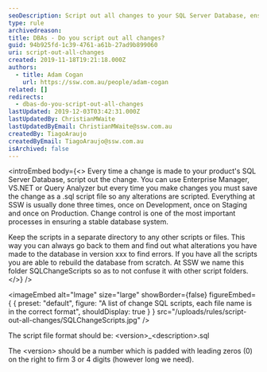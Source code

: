 ```yaml
---
seoDescription: Script out all changes to your SQL Server Database, ensuring a stable database system through version control.
type: rule
archivedreason:
title: ​DBAs - Do you script out all changes?
guid: 94b925fd-1c39-4761-a61b-27ad9b899060
uri: script-out-all-changes
created: 2019-11-18T19:21:18.000Z
authors:
  - title: Adam Cogan
    url: https://ssw.com.au/people/adam-cogan
related: []
redirects:
  - dbas-do-you-script-out-all-changes
lastUpdated: 2019-12-03T03:42:31.000Z
lastUpdatedBy: ChristianMWaite
lastUpdatedByEmail: ChristianMWaite@ssw.com.au
createdBy: TiagoAraujo
createdByEmail: TiagoAraujo@ssw.com.au
isArchived: false
---
```


<introEmbed
  body={<>
Every time a change is made to your product's SQL Server Database, script out the change. You can use Enterprise Manager, VS.NET or Query Analyzer but every time you make changes you must save the change as a .sql script file so any alterations are scripted. Everything at SSW is usually done three times, once on Development, once on Staging and once on Production. Change control is one of the most important processes in ensuring a stable database system.

Keep the scripts in a separate directory to any other scripts or files. This way you can always go back to them and find out what alterations you have made to the database in version xxx to find errors. If you have all the scripts you are able to rebuild the database from scratch. At SSW we name this folder SQLChangeScripts so as to not confuse it with other script folders.
  </>}
/>

<imageEmbed
  alt="Image"
  size="large"
  showBorder={false}
  figureEmbed={ {
    preset: "default",
    figure: "A list of change SQL scripts, each file name is in the correct format",
    shouldDisplay: true
  } }
  src="/uploads/rules/script-out-all-changes/SQLChangeScripts.jpg"
/>


The script file format should be: &lt;version&gt;\_&lt;description&gt;.sql

The &lt;version&gt; should be a number which is padded with leading zeros (0) on the right to firm 3 or 4 digits (however long we need).
